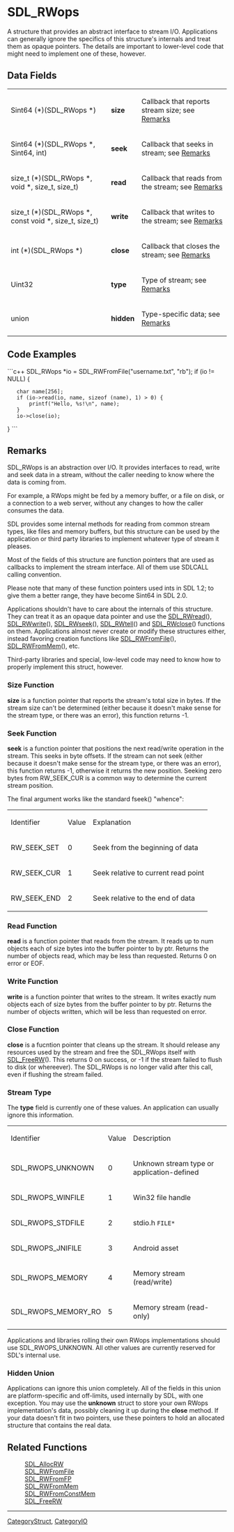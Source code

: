 <!-- pragma section-numbers off -->
<!-- pragma camelcase off -->

= SDL_RWops =
A structure that provides an abstract interface to stream I/O. Applications can generally ignore the specifics of this structure's internals and treat them as opaque pointers. The details are important to lower-level code that might need to implement one of these, however.


== Data Fields ==
{|
|Sint64 (*)(SDL_RWops *)
|'''size'''
|Callback that reports stream size; see [[#Size Function|Remarks]]
|-
|Sint64 (*)(SDL_RWops *, Sint64, int)
|'''seek'''
|Callback that seeks in stream; see [[#Seek Function|Remarks]]
|-
|size_t (*)(SDL_RWops *, void *, size_t, size_t)
|'''read'''
|Callback that reads from the stream; see [[#Read Function|Remarks]]
|-
|size_t (*)(SDL_RWops *, const void *, size_t, size_t)
|'''write'''
|Callback that writes to the stream; see [[#Write Function|Remarks]]
|-
|int (*)(SDL_RWops *)
|'''close'''
|Callback that closes the stream; see [[#Close Function|Remarks]]
|-
|Uint32
|'''type'''
|Type of stream; see [[#Stream Type|Remarks]]
|-
|union
|'''hidden'''
|Type-specific data; see [[#Hidden Union|Remarks]]
|}


== Code Examples ==
```c++
SDL_RWops *io = SDL_RWFromFile("username.txt", "rb");
if (io != NULL) {
    char name[256];
    if (io->read(io, name, sizeof (name), 1) > 0) {
        printf("Hello, %s!\n", name);
    }
    io->close(io);
}
```


== Remarks ==
SDL_RWops is an abstraction over I/O. It provides interfaces to read, write and seek data in a stream, without the caller needing to know where the data is coming from.

For example, a RWops might be fed by a memory buffer, or a file on disk, or a connection to a web server, without any changes to how the caller consumes the data.

SDL provides some internal methods for reading from common stream types, like files and memory buffers, but this structure can be used by the application or third party libraries to implement whatever type of stream it pleases.

Most of the fields of this structure are function pointers that are used as callbacks to implement the stream interface. All of them use SDLCALL calling convention.

Please note that many of these function pointers used ints in SDL 1.2; to give them a better range, they have become Sint64 in SDL 2.0.

Applications shouldn't have to care about the internals of this structure. They can treat it as an opaque data pointer and use the [[SDL_RWread]](), [[SDL_RWwrite]](), [[SDL_RWseek]](), [[SDL_RWtell]]() and [[SDL_RWclose]]() functions on them. Applications almost never create or modify these structures either, instead favoring creation functions like [[SDL_RWFromFile]](), [[SDL_RWFromMem]](), etc.

Third-party libraries and special, low-level code may need to know how to properly implement this struct, however.

=== Size Function ===
'''size''' is a function pointer that reports the stream's total size in bytes. If the stream size can't be determined (either because it doesn't make sense for the stream type, or there was an error), this function returns -1.

=== Seek Function ===
'''seek''' is a function pointer that positions the next read/write operation in the stream. This seeks in byte offsets. If the stream can not seek (either because it doesn't make sense for the stream type, or there was an error), this function returns -1, otherwise it returns the new position.
Seeking zero bytes from RW_SEEK_CUR is a common way to determine the current stream position.

The final argument works like the standard fseek() "whence":
{|
|Identifier
|Value
|Explanation
|-
|RW_SEEK_SET
|0
|Seek from the beginning of data
|-
|RW_SEEK_CUR
|1
|Seek relative to current read point
|-
|RW_SEEK_END
|2
|Seek relative to the end of data
|}

=== Read Function ===
'''read''' is a function pointer that reads from the stream. It reads up to num objects each of size bytes into the buffer pointer to by ptr. Returns the number of objects read, which may be less than requested. Returns 0 on error or EOF.

=== Write Function ===
'''write''' is a function pointer that writes to the stream. It writes exactly num objects each of size bytes from the buffer pointer to by ptr. Returns the number of objects written, which will be less than requested on error.

=== Close Function ===
'''close''' is a fucntion pointer that cleans up the stream. It should release any resources used by the stream and free the SDL_RWops itself with [[SDL_FreeRW]](). This returns 0 on success, or -1 if the stream failed to flush to disk (or whereever). The SDL_RWops is no longer valid after this call, even if flushing the stream failed.

=== Stream Type ===

The '''type''' field is currently one of these values. An application can usually ignore this information.

{|
|Identifier
|Value
|Description
|-
|SDL_RWOPS_UNKNOWN
|0
|Unknown stream type or application-defined
|-
|SDL_RWOPS_WINFILE
|1
|Win32 file handle
|-
|SDL_RWOPS_STDFILE
|2
|stdio.h <code>FILE*</code>
|-
|SDL_RWOPS_JNIFILE
|3
|Android asset
|-
|SDL_RWOPS_MEMORY
|4
|Memory stream (read/write)
|-
|SDL_RWOPS_MEMORY_RO
|5
|Memory stream (read-only)
|}

Applications and libraries rolling their own RWops implementations should use SDL_RWOPS_UNKNOWN. All other values are currently reserved for SDL's internal use.

=== Hidden Union ===

Applications can ignore this union completely. All of the fields in this union are platform-specific and off-limits, used internally by SDL, with one exception. You may use the '''unknown''' struct to store your own RWops implementation's data, possibly cleaning it up during the '''close''' method. If your data doesn't fit in two pointers, use these pointers to hold an allocated structure that contains the real data.

== Related Functions ==
:[[SDL_AllocRW]]
:[[SDL_RWFromFile]]
:[[SDL_RWFromFP]]
:[[SDL_RWFromMem]]
:[[SDL_RWFromConstMem]]
:[[SDL_FreeRW]]

----
[[CategoryStruct]], [[CategoryIO]]
